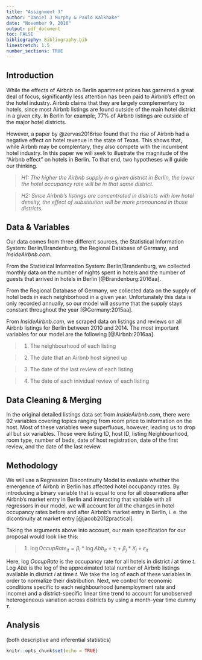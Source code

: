 ```yaml
---
title: "Assignment 3"
author: "Daniel J Murphy & Paulo Kalkhake"
date: "November 9, 2016"
output: pdf_document
toc: FALSE
bibliography: Bibliography.bib
linestretch: 1.5
number_sections: TRUE
---
```



## Introduction

While the effects of Airbnb on Berlin apartment prices has garnered a great deal of focus, significantly less attention has been paid to Airbnb's effect on the hotel industry. Airbnb claims that they are largely complementary to hotels, since most Airbnb listings are found outside of the main hotel district in a given city. In Berlin for example, 77% of Airbnb listings are outside of the major hotel districts. 

However, a paper by @zervas2016rise found that the rise of Airbnb had a negative effect on hotel revenue in the state of Texas. This shows that, while Airbnb may be complentary, they also compete with the incumbent hotel industry. In this paper we will seek to illustrate the magnitude of the "Airbnb effect" on hotels in Berlin. To that end, two hypotheses will guide our thinking. 

> *H1: The higher the Airbnb supply in a given district in Berlin, the lower the hotel occupancy rate will be in that same district.*

> *H2: Since Airbnb's listings are concentrated in districts with low hotel density, the effect of substitution will be more pronounced in those districts.*

## Data & Variables

Our data comes from three different sources, the Statistical Information System: Berlin/Brandenburg, the Regional Database of Germany, and *InsideAirbnb.com*. 

From the Statistical Information System: Berlin/Brandenburg, we collected monthly data on the number of nights spent in hotels and the number of guests that arrived in hotels in Berlin [@Brandenburg:2016aa].

From the Regional Database of Germany, we collected data on the supply of hotel beds in each neighborhood in a given year. Unfortunately this data is only recorded annually, so our model will assume that the supply stays constant throughout the year [@Germany:2015aa].

From *InsideAirbnb.com*, we scraped data on listings and reviews on all Airbnb listings for Berlin between 2010 and 2014. The most important variables for our model are the following [@Airbnb:2016aa].

> 1. The neighbourhood of each listing

> 2. The date that an Airbnb host signed up

> 3. The date of the last review of each listing

> 4. The date of each inividual review of each listing

## Data Cleaning & Merging

In the original detailed listings data set from *InsideAirbnb.com*, there were 92 variables covering topics ranging from room price to information on the host. Most of these variables were superfluous, however, leading us to drop all but six variables. Those were listing ID, host ID, listing Neighbourhood, room type, number of beds, date of host registration, date of the first review, and the date of the last review. 

## Methodology

We will use a Regression Discontinuity Model to evaluate whether the emergence of Airbnb in Berlin has affected hotel occupancy rates. By introducing a binary variable that is equal to one for all observations after Airbnb's market entry in Berlin and interacting that variable with all regressors in our model, we will account for all the changes in hotel occupancy rates before and after Airbnb's market entry in Berlin, i. e. the dicontinuity at market entry [@jacob2012practical]. 

Taking the arguments above into account, our main specification for our proposal would look like this:

> (1) ${\log OccupRate}_{it} = \beta _i * \log Abb_{it} + \tau _i + \beta _j * X_j + \varepsilon _{it}$

Here, log *OccupRate* is the occupancy rate for all hotels in district *i* at time *t*. Log *Abb* is the log of the approximated total number of Airbnb listings available in district *i* at time *t*. We take the log of each of these variables in order to normalize their distribution. Next, we control for economic conditions specific to each neighbourhood (unemployment rate and income) and a district-specific linear time trend to account for unobserved heterogeneous variation across districts by using a month-year time dummy *$\tau$*.

## Analysis

(both descriptive and inferential statistics)


```r
knitr::opts_chunk$set(echo = TRUE)
```


